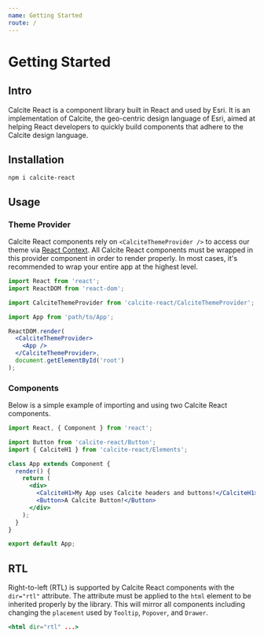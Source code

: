 ```yaml
---
name: Getting Started
route: /
---
```


# Getting Started

## Intro

Calcite React is a component library built in React and used by Esri. It is an
implementation of Calcite, the geo-centric design language of Esri, aimed at
helping React developers to quickly build components that adhere to the Calcite
design language.

## Installation

```shell
npm i calcite-react
```

## Usage

### Theme Provider

Calcite React components rely on `<CalciteThemeProvider />` to access our theme
via [React Context](https://reactjs.org/docs/context.html). All Calcite React
components must be wrapped in this provider component in order to render
properly. In most cases, it's recommended to wrap your entire app at the highest
level.

```jsx
import React from 'react';
import ReactDOM from 'react-dom';

import CalciteThemeProvider from 'calcite-react/CalciteThemeProvider';

import App from 'path/to/App';

ReactDOM.render(
  <CalciteThemeProvider>
    <App />
  </CalciteThemeProvider>,
  document.getElementById('root')
);
```

### Components

Below is a simple example of importing and using two Calcite React components.

```jsx
import React, { Component } from 'react';

import Button from 'calcite-react/Button';
import { CalciteH1 } from 'calcite-react/Elements';

class App extends Component {
  render() {
    return (
      <div>
        <CalciteH1>My App uses Calcite headers and buttons!</CalciteH1>
        <Button>A Calcite Button!</Button>
      </div>
    );
  }
}

export default App;
```

## RTL
Right-to-left (RTL) is supported by Calcite React components with the `dir="rtl"`
attribute. The attribute must be applied to the `html` element to be inherited
properly by the library. This will mirror all components including changing the
`placement` used by `Tooltip`, `Popover`, and `Drawer`.
```jsx
<html dir="rtl" ...>
```